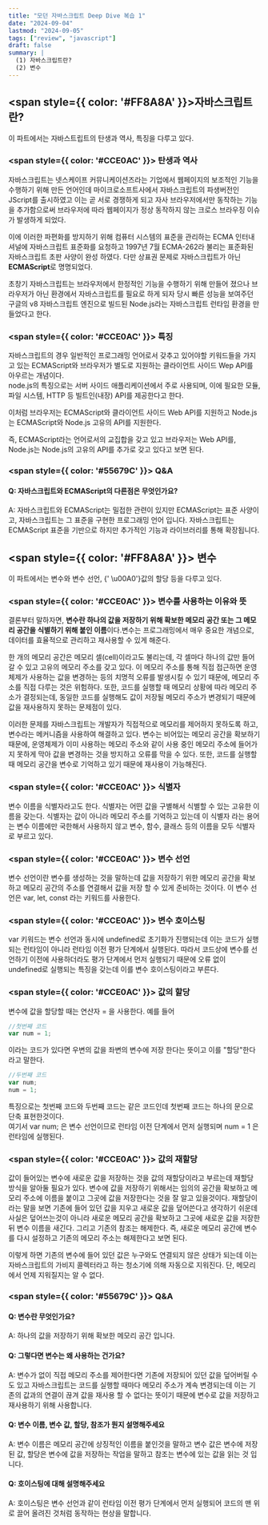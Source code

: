 ```yaml
---
title: "모던 자바스크립트 Deep Dive 복습 1"
date: "2024-09-04"
lastmod: "2024-09-05"
tags: ["review", "javascript"]
draft: false
summary: |
  (1) 자바스크립트란?     
  (2) 변수
---
```





## <span style={{ color: '#FF8A8A' }}>자바스크립트란?</span>
이 파트에서는 자바스트립트의 탄생과 역사, 특징을 다루고 있다.

### <span style={{ color: '#CCE0AC' }}> 탄생과 역사 </span>
자바스크립트는 넷스케이프 커뮤니케이션즈라는 기업에서 웹페이지의 보조적인 기능을 수행하기 위해 만든 언어인데
마이크로소프트사에서 자바스크립트의 파생버전인 JScript를 출시하였고 이는 곧 서로 경쟁하게 되고 자사 브라우저에서만 동작하는 기능을 추가함으로써 브라우저에 따라 웹페이지가 정상 동작하지 않는 크로스 브라우징 이슈가 발생하게 되었다.

이에 이러한 파편화를 방지하기 위해 컴퓨터 시스템의 표준을 관리하는 ECMA 인터내셔널에 자바스크립트 표준화를 요청하고 1997년 7월 ECMA-262라 불리는 표준화된 자바스크립트 초판 사양이 완성 하였다. 다만 상표권 문제로 자바스크립트가 아닌 **ECMAScript**로 명명되었다.


초창기 자바스크립트는 브라우저에서 한정적인 기능을 수행하기 위해 만들어 졌으나 브라우저가 아닌 환경에서 자바스크립트를 필요로 하게 되자 당시 빠른 성능을 보여주던 구글의 v8 자바스크립트 엔진으로 빌드된 Node.js라는 자바스크립트 런타임 환경을 만들었다고 한다. 

### <span style={{ color: '#CCE0AC' }}> 특징 </span>
자바스크립트의 경우 일반적인 프로그래밍 언어로서 갖추고 있어야할 키워드들을 가지고 있는 ECMAScript와 브라우저가 별도로 지원하는 클라이언트 사이드 Wep API를 아우르는 개념이다.   
node.js의 특징으로는 서버 사이드 애플리케이션에서 주로 사용되며, 이에 필요한 모듈, 파일 시스템, HTTP 등 빌트인(내장) API를 제공한다고 한다.

이처럼 브라우저는 ECMAScript와 클라이언트 사이드 Web API를 지원하고 Node.js는 ECMAScript와 Node.js 고유의 API를 지원한다. 

즉, ECMAScript라는 언어로서의 교집합을 갖고 있고 브라우저는 Web API를, Node.js는 Node.js의 고유의 API를 추가로 갖고 있다고 보면 된다.


### <span style={{ color: '#55679C' }}> Q&A </span>
####  Q: 자바스크립트와 ECMAScript의 다른점은 무엇인가요? 
A: 자바스크립트와 ECMAScript는 밀접한 관련이 있지만 ECMAScript는 표준 사양이고, 자바스크립트는 그 표준을 구현한 프로그래밍 언어 입니다. 자바스크립트는 ECMAScript 표준을 기반으로 하지만 추가적인 기능과 라이브러리를 통해 확장됩니다.  

## <span style={{ color: '#FF8A8A' }}> 변수 </span>

이 파트에서는 변수와 변수 선언, {' \u00A0'}값의 할당 등을 다루고 있다.
### <span style={{ color: '#CCE0AC' }}> 변수를 사용하는 이유와 뜻 </span>

결론부터 말하자면, **변수란 하나의 값을 저장하기 위해 확보한 메모리 공간 또는 그 메모리 공간을 식별하기 위해 붙인 이름**이다.변수는 프로그래밍에서 매우 중요한 개념으로, 데이터를 효율적으로 관리하고 재사용할 수 있게 해준다.

한 개의 메모리 공간은 메모리 셀(cell)이라고도 불리는데, 각 셀마다 하나의 값만 들어갈 수 있고 고유의 메모리 주소를 갖고 있다. 이 메모리 주소를 통해 직접 접근하면 운영체제가 사용하는 값을 변경하는 등의 치명적 오류를 발생시킬 수 있기 때문에, 메모리 주소를 직접 다루는 것은 위험하다. 또한, 코드를 실행할 때 메모리 상황에 따라 메모리 주소가 결정되는데, 동일한 코드를 실행해도 값이 저장될 메모리 주소가 변경되기 때문에 값을 재사용하지 못하는 문제점이 있다.

이러한 문제를 자바스크립트는 개발자가 직접적으로 메모리를 제어하지 못하도록 하고, 변수라는 메커니즘을 사용하여 해결하고 있다. 변수는 비어있는 메모리 공간을 확보하기 때문에, 운영체제가 이미 사용하는 메모리 주소와 같이 사용 중인 메모리 주소에 들어가지 못하게 막아 값을 변경하는 것을 방지하고 오류를 막을 수 있다. 또한, 코드를 실행할 때 메모리 공간을 변수로 기억하고 있기 때문에 재사용이 가능해진다.

### <span style={{ color: '#CCE0AC' }}> 식별자 </span>
변수 이름을 식별자라고도 한다. 식별자는 어떤 값을 구별해서 식별할 수 있는 고유한 이름을 갖는다. 
식별자는 값이 아니라 메모리 주소를 기억하고 있는데 이 식별자 라는 용어는 변수 이름에만 국한해서 사용하지 않고 변수, 함수, 클래스 등의 이름을 모두 식별자로 부르고 있다.

### <span style={{ color: '#CCE0AC' }}> 변수 선언 </span>
변수 선언이란 변수를 생성하는 것을 말하는데 값을 저장하기 위한 메모리 공간을 확보하고 메모리 공간의 주소를 연결해서 값을 저장 할 수 있게 준비하는 것이다.
이 변수 선언은 var, let, const 라는 키워드를 사용한다.

### <span style={{ color: '#CCE0AC' }}> 변수 호이스팅 </span>
var 키워드는 변수 선언과 동시에 undefined로 초기화가 진행되는데 이는 코드가 실행되는 런타임이 아니라 런타임 이전 평가 단계에서 실행된다. 따라서 코드상에 변수를 선언하기 이전에 사용하더라도 평가 단계에서 먼저 실행되기 때문에 오류 없이 undefined로 실행되는 특징을 갖는데 이를 변수 호이스팅이라고 부른다.

### <span style={{ color: '#CCE0AC' }}> 값의 할당 </span>
변수에 값을 할당할 때는 연산자 = 을 사용한다. 
예를 들어 
```javascript
//첫번째 코드
var num = 1; 
```
이라는 코드가 있다면 
우변의 값을 좌변의 변수에 저장 한다는 뜻이고 이를 "할당"한다라고 말한다.

```javascript
//두번째 코드
var num;
num = 1; 
```
특징으로는 첫번째 코드와 두번째 코드는 같은 코드인데 첫번째 코드는 하나의 문으로 단축 표현한것이다.  
여기서 var num; 은 변수 선언이므로 런타임 이전 단계에서 먼저 실행되며 num = 1 은 런타임에 실행된다. 

### <span style={{ color: '#CCE0AC' }}> 값의 재할당 </span>
값이 들어있는 변수에 새로운 값을 저장하는 것을 값의 재할당이라고 부르는데 재할당 방식을 알아둘 필요가 있다.
변수에 값을 저장하기 위해서는 임의의 공간을 확보하고 메모리 주소에 이름을 붙이고 그곳에 값을 저장한다는 것을 잘 알고 있을것이다.
재할당이라는 말을 보면 기존에 들어 있던 값을 지우고 새로운 값을 덮어쓴다고 생각하기 쉬운데 
사실은 덮어쓰는것이 아니라 새로운 메모리 공간을 확보하고 그곳에 새로운 값을 저장한 뒤 변수 이름을 새긴다. 그리고 기존의 참조는 해제한다. 
즉, 새로운 메모리 공간에 변수를 다시 설정하고 기존의 메모리 주소는 해제한다고 보면 된다.

이렇게 하면 기존의 변수에 들어 있던 값은 누구와도 연결되지 않은 상태가 되는데 이는 자바스크립트의 가비지 콜렉터라고 하는 청소기에 의해 자동으로 지워진다. 단, 메모리에서 언제 지워질지는 알 수 없다.

### <span style={{ color: '#55679C' }}> Q&A </span>
####  Q: 변수란 무엇인가요? 
A: 하나의 값을 저장하기 위해 확보한 메모리 공간 입니다.

####  Q: 그렇다면 변수는 왜 사용하는 건가요?
A: 변수가 없이 직접 메모리 주소를 제어한다면 기존에 저장되어 있던 값을 덮어버릴 수도 있고 자바스크립트는 코드를 실행할 때마다 메모리 주소가 계속 변경되는데 이는 기존의 값과의 연결이 끊겨 값을 재사용 할 수 없다는 뜻이기 때문에 변수로 값을 저장하고 재사용하기 위해 사용합니다. 

####  Q: 변수 이름, 변수 값, 할당, 참조가 뭔지 설명해주세요
A: 변수 이름은 메모리 공간에 상징적인 이름을 붙인것을 말하고 변수 값은 변수에 저장 된 값, 할당은 변수에 값을 저장하는 작업을 말하고 참조는 변수에 있는 값을 읽는 것 입니다.

####  Q: 호이스팅에 대해 설명해주세요
A: 호이스팅은 변수 선언과 같이 런타임 이전 평가 단계에서 먼저 실행되어 코드의 맨 위로 끌어 올려진 것처럼 동작하는 현상을 말합니다.


